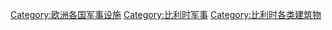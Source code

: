 [[Category:欧洲各国军事设施|Category:欧洲各国军事设施]]
[[Category:比利时军事|Category:比利时军事]]
[[Category:比利时各类建筑物|Category:比利时各类建筑物]]
